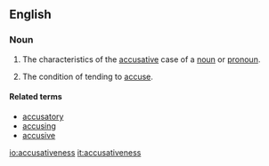 ==English==
{{suffix|accusative|ness|lang=en}}

===Noun===
{{en-noun|-}}

# {{context|linguistics|lang=en}} The characteristics of the [[accusative]] case of a [[noun]] or [[pronoun]].
# The condition of tending to [[accuse]].

====Related terms====
* [[accusatory]]
* [[accusing]]
* [[accusive]]

[[io:accusativeness]]
[[it:accusativeness]]